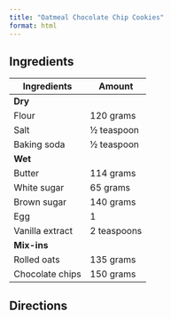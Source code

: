 ```yaml
---
title: "Oatmeal Chocolate Chip Cookies"
format: html
---
```


## Ingredients

| Ingredients | Amount |
 --- | --- |
| **Dry** | | 
| Flour | 120 grams |
| Salt | ½ teaspoon  |
| Baking soda | ½ teaspoon |
| **Wet** | |
| Butter | 114 grams |
| White sugar | 65 grams |
| Brown sugar | 140 grams | 
| Egg | 1 |
| Vanilla extract | 2 teaspoons | 
| **Mix-ins** | |
| Rolled oats | 135 grams |
| Chocolate chips | 150 grams |

## Directions